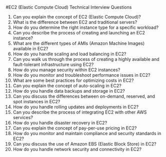 
#EC2 (Elastic Compute Cloud) Technical Interview Questions

1. Can you explain the concept of EC2 (Elastic Compute Cloud)? 
2. What is the difference between EC2 and traditional servers? 
3. How do you determine the right instance type for a specific workload? 
4. Can you describe the process of creating and launching an EC2 instance? 
5. What are the different types of AMIs (Amazon Machine Images) available in EC2? 
6. How do you handle scaling and load balancing in EC2? 
7. Can you walk us through the process of creating a highly available and fault-tolerant infrastructure using EC2? 
8. How do you manage security within EC2 instances? 
9. How do you monitor and troubleshoot performance issues in EC2? 
10. What are some best practices for optimizing costs in EC2? 
11. Can you explain the concept of auto-scaling in EC2? 
12. How do you handle data backups and storage in EC2? 
13. Can you discuss the differences between on-demand, reserved, and spot instances in EC2? 
14. How do you handle rolling updates and deployments in EC2? 
15. Can you describe the process of integrating EC2 with other AWS services? 
16. How do you handle disaster recovery in EC2? 
17. Can you explain the concept of pay-per-use pricing in EC2? 
18. How do you monitor and maintain compliance and security standards in EC2? 
19. Can you discuss the use of Amazon EBS (Elastic Block Store) in EC2? 
20. How do you handle network security and connectivity in EC2? 